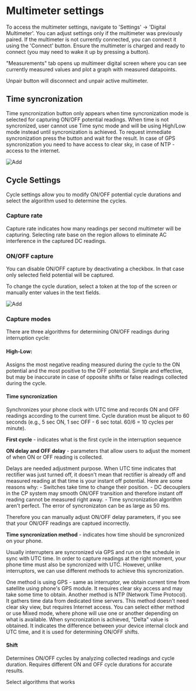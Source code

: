 
# Multimeter settings

To access the multimeter settings, navigate to 'Settings' -> 'Digital Multimeter'. You can adjust settings only if the multimeter was previously paired. If the multimeter is not currently connected, you can connect it using the 'Connect' button. Ensure the multimeter is charged and ready to connect (you may need to wake it up by pressing a button).

"Measurements" tab opens up multimeer digital screen where you can see currently measured values and plot a graph with measured datapoints.

Unpair button will disconnect and unpair active multimeter.

## Time syncronization

Time syncronization button only appears when time syncronization mode is selected for capturing ON/OFF potential readings. When time is not syncronized, user cannot use Time sync mode and will be using High/Low mode instead until syncronization is achieved.
To request immediate syncronization press the button and wait for the result. In case of GPS syncronization you need to have access to clear sky, in case of NTP - access to the internet.

<ImageView>
  <Image src="/images/multimeter/9.5.png" alt="Add" width={300} height={300} />
</ImageView>

## Cycle Settings

Cycle settings allow you to modify ON/OFF potential cycle durations and select the algorithm used to determine the cycles.

### Capture rate

Capture rate indicates how many readings per second multimeter will be capturing. Selecting rate base on the region allows to eliminate AC interference in the captured DC readings.


### ON/OFF capture

You can disable ON/OFF capture by deactivating a checkbox. In that case only selected field potential will be captured.

To change the cycle duration, select a token at the top of the screen or manually enter values in the text fields.

<ImageView>
  <Image src="/images/multimeter/9.9.png" alt="Add" width={300} height={300} />
</ImageView>

### Capture modes

There are three algorithms for determining ON/OFF readings during interruption cycle:

#### High-Low:

Assigns the most negative reading measured during the cycle to the ON potential and the most positive to the OFF potential.
Simple and effective, but may be inaccurate in case of opposite shifts or false readings collected during the cycle.

#### Time syncronization

Synchronizes your phone clock with UTC time and records ON and OFF readings according to the current time.
Cycle duration must be aliquot to 60 seconds (e.g., 5 sec ON, 1 sec OFF - 6 sec total. 60/6 = 10 cycles per minute).

**First cycle** - indicates what is the first cycle in the interruption sequence

**ON delay and OFF delay** - parameters that allow users to adjust the moment of when ON or OFF reading is collected.

<Callout>
Delays are needed adjustment purpose. When UTC time indicates that rectifier was just turned off, it doesn't mean that rectifier is already off and measured reading at that time is your instant off potential. 
Here are some reasons why:
 - Switches take time to change their position.
 - DC decouplers in the CP system may smooth ON/OFF transition and therefore instant off reading cannot be measured right away.
 - Time syncronization algorithm aren't perfect. The error of syncronizaton can be as large as 50 ms.

Therefore you can manually adjust ON/OFF delay parameters, if you see that your ON/OFF readings are captued incorrectly. 
</Callout>

**Time syncronization method** - indicates how time should be syncronized on your phone.

<Callout>
Usually interrupters are syncronized via GPS and run on the schedule in sync with UTC time. In order to capture readings at the right moment, your phone time must also be syncronized with UTC. However, unlike interruptors, we can use different methods to achieve this syncronization.

One method is using GPS - same as interruptor, we obtain current time from satellite using phone's GPS module. It requires clear sky access and may take some time to obtain.
Another method is NTP (Network Time Protocol). It gathers time data from dedicated time servers. This method doesn't need clear sky view, but requires Internet access.
You can select either method or use Mixed mode, where phone will use one or another depending on what is available.
When syncronization is achieved, "Delta" value is obtained. It indicates the difference between your device internal clock and UTC time, and it is used for determining ON/OFF shifts.
</Callout>

#### Shift

Determines ON/OFF cycles by analyzing collected readings and cycle duration.
Requires different ON and OFF cycle durations for accurate results.

Select algorithms that works 
